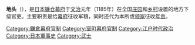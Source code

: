 {{Unreferenced|time=2019-01-04T23:30:47+00:00}}
'''地头'''（{{lang|ja|じとう}}），是[[日本|日本]][[镰仓幕府|镰仓幕府]]于[[文治|文治]]元年（1185年）在全国[[庄园|庄园]]和[[乡村|乡村]]设置的地方下级官吏。主要职责是给[[幕府|幕府]]征收军粮，同时还代为本所或[[领家|领家]]征收[[年贡|年贡]]。
{{小作品}}
[[Category:鎌倉幕府官制|Category:鎌倉幕府官制]]
[[Category:室町幕府官制|Category:室町幕府官制]]
[[Category:江户时代政治|Category:江户时代政治]]
[[Category:日本軍事史|Category:日本軍事史]]
[[Category:武士|Category:武士]]